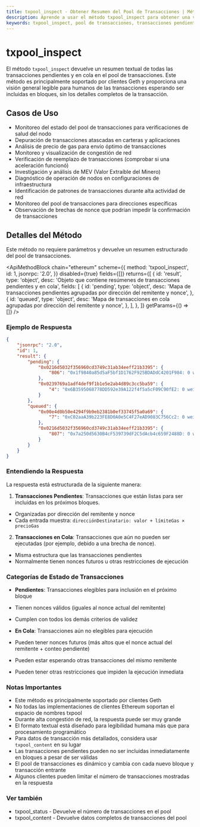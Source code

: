 ```yaml
---
title: txpool_inspect - Obtener Resumen del Pool de Transacciones | Métodos API de Ethereum
description: Aprende a usar el método txpool_inspect para obtener una visión general legible de las transacciones pendientes y en cola en el mempool de tu nodo Ethereum para monitoreo y diagnóstico.
keywords: txpool_inspect, pool de transacciones, transacciones pendientes, transacciones en cola, mempool, txpool ethereum, geth, resumen de transacciones, mempool ethereum, inspección de tx, transacciones blockchain, visión general del pool de memoria, análisis de tx pendientes, cola de transacciones, monitoreo de precio de gas, seguimiento de nonce, inspección de transacciones ethereum
---
```


# txpool_inspect

El método `txpool_inspect` devuelve un resumen textual de todas las transacciones pendientes y en cola en el pool de transacciones. Este método es principalmente soportado por clientes Geth y proporciona una visión general legible para humanos de las transacciones esperando ser incluidas en bloques, sin los detalles completos de la transacción.

## Casos de Uso

- Monitoreo del estado del pool de transacciones para verificaciones de salud del nodo
- Depuración de transacciones atascadas en carteras y aplicaciones
- Análisis de precio de gas para envío óptimo de transacciones
- Monitoreo y visualización de congestión de red
- Verificación de reemplazo de transacciones (comprobar si una aceleración funcionó)
- Investigación y análisis de MEV (Valor Extraíble del Minero)
- Diagnóstico de operación de nodos en configuraciones de infraestructura
- Identificación de patrones de transacciones durante alta actividad de red
- Monitoreo del pool de transacciones para direcciones específicas
- Observación de brechas de nonce que podrían impedir la confirmación de transacciones

## Detalles del Método

Este método no requiere parámetros y devuelve un resumen estructurado del pool de transacciones.

<ApiMethodBlock
	chain="ethereum"
	scheme={{
		method: 'txpool_inspect',
		id: 1,
		jsonrpc: '2.0',
	}}
	disabled={true}
	fields={[]}
	returns={[
		{
			id: 'result',
			type: 'object',
			desc: 'Objeto que contiene resúmenes de transacciones pendientes y en cola',
			fields: [
				{
					id: 'pending',
					type: 'object',
					desc: 'Mapa de transacciones pendientes agrupadas por dirección del remitente y nonce',
				},
				{
					id: 'queued',
					type: 'object',
					desc: 'Mapa de transacciones en cola agrupadas por dirección del remitente y nonce',
				},
			],
		},
	]}
	getParams={() => []}
/>

### Ejemplo de Respuesta

```json
{
	"jsonrpc": "2.0",
	"id": 1,
	"result": {
		"pending": {
			"0x0216d5032f356960cd3749c31ab34eeff21b3395": {
				"806": "0x1f9840a85d5aF5bf1D1762F925BDADdC4201F984: 0 wei + 21000 gas × 8000000000 wei"
			},
			"0x0239769a1adf4def9f1b1e5e2ab4d89c3cc5ba59": {
				"4": "0x6B3595068778DD592e39A122f4f5a5cF09C90fE2: 0 wei + 400000 gas × 10000000000 wei"
			}
		},
		"queued": {
			"0x00e4d0b50e4294f9b9eb2381b0ef33745f5a0a69": {
				"7": "0xC02aaA39b223FE8D0A0e5C4F27eAD9083C756Cc2: 0 wei + 21000 gas × 24200000000 wei"
			},
			"0x0216d5032f356960cd3749c31ab34eeff21b3395": {
				"807": "0x7a250d5630B4cF539739dF2C5dAcb4c659F2488D: 0 wei + 189000 gas × 3000000000 wei"
			}
		}
	}
}
```

### Entendiendo la Respuesta

La respuesta está estructurada de la siguiente manera:

1. **Transacciones Pendientes**: Transacciones que están listas para ser incluidas en los próximos bloques.

- Organizadas por dirección del remitente y nonce
- Cada entrada muestra: `direcciónDestinatario: valor + límiteGas × precioGas`

2. **Transacciones en Cola**: Transacciones que aún no pueden ser ejecutadas (por ejemplo, debido a una brecha de nonce).

- Misma estructura que las transacciones pendientes
- Normalmente tienen nonces futuros u otras restricciones de ejecución

### Categorías de Estado de Transacciones

- **Pendientes**: Transacciones elegibles para inclusión en el próximo bloque
- Tienen nonces válidos (iguales al nonce actual del remitente)
- Cumplen con todos los demás criterios de validez

- **En Cola**: Transacciones aún no elegibles para ejecución
- Pueden tener nonces futuros (más altos que el nonce actual del remitente + conteo pendiente)
- Pueden estar esperando otras transacciones del mismo remitente
- Pueden tener otras restricciones que impiden la ejecución inmediata

### Notas Importantes

- Este método es principalmente soportado por clientes Geth
- No todas las implementaciones de clientes Ethereum soportan el espacio de nombres txpool
- Durante alta congestión de red, la respuesta puede ser muy grande
- El formato textual está diseñado para legibilidad humana más que para procesamiento programático
- Para datos de transacción más detallados, considera usar `txpool_content` en su lugar
- Las transacciones pendientes pueden no ser incluidas inmediatamente en bloques a pesar de ser válidas
- El pool de transacciones es dinámico y cambia con cada nuevo bloque y transacción entrante
- Algunos clientes pueden limitar el número de transacciones mostradas en la respuesta

### Ver también

- <Link to="/docs/ethereum/core-methods/txpool_status" title="Obtener un conteo de transacciones en el mempool">txpool_status</Link> - Devuelve el número de transacciones en el pool
- <Link to="/docs/ethereum/core-methods/txpool_content" title="Obtener información detallada sobre todas las transacciones en el mempool">txpool_content</Link> - Devuelve datos completos de transacciones del pool
